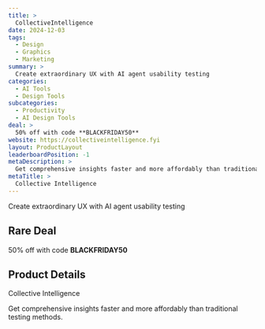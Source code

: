 ```yaml
---
title: >
  CollectiveIntelligence
date: 2024-12-03
tags:
  - Design
  - Graphics
  - Marketing
summary: >
  Create extraordinary UX with AI agent usability testing
categories:
  - AI Tools
  - Design Tools
subcategories:
  - Productivity
  - AI Design Tools
deal: >
  50% off with code **BLACKFRIDAY50**
website: https://collectiveintelligence.fyi
layout: ProductLayout
leaderboardPosition: -1
metaDescription: >
  Get comprehensive insights faster and more affordably than traditional testing methods.
metaTitle: >
  Collective Intelligence
---
```

Create extraordinary UX with AI agent usability testing

## Rare Deal

50% off with code **BLACKFRIDAY50**

## Product Details

Collective Intelligence

Get comprehensive insights faster and more affordably than traditional testing methods.
